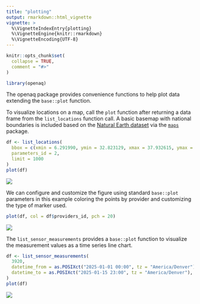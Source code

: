 ```yaml
---
title: "plotting"
output: rmarkdown::html_vignette
vignette: >
  %\VignetteIndexEntry{plotting}
  %\VignetteEngine{knitr::rmarkdown}
  %\VignetteEncoding{UTF-8}
---
```


```r
knitr::opts_chunk$set(
  collapse = TRUE,
  comment = "#>"
)
```

```r
library(openaq)
```

The openaq package provides convenience functions to help plot data
extending the `base::plot` function.

To visualize locations on a map, call the `plot` function after returning a data
frame from the `list_locations` function call. A basic basemap with national
boundaries is included based on the [Natural Earth dataset](https://www.naturalearthdata.com/)
via the [`maps`](https://cran.r-project.org/web/packages/maps/index.html) package.

```r
df <- list_locations(
  bbox = c(xmin = 6.291990, ymin = 32.823129, xmax = 37.932615, ymax = 45.181129),
  parameters_id = 2,
  limit = 1000
)
plot(df)
```

![](./images/map_plot.png)

We can configure and customize the figure using standard `base::plot` parameters
in this example coloring the points by provider and customizing the type of
marker used.

```r
plot(df, col = df$providers_id, pch = 20)
```

![](./images/map_plot_2.png)


The `list_sensor_measurements` provides a `base::plot` function to visualize the
measurement values as a time series line chart.

```r
df <- list_sensor_measurements(
  3920,
  datetime_from = as.POSIXct("2025-01-01 00:00", tz = "America/Denver"),
  datetime_to = as.POSIXct("2025-01-15 23:00", tz = "America/Denver"),
)
plot(df)
```

![](./images/measurements_plot.png)
